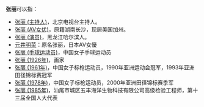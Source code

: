 '''张丽'''可以指：
* [[张丽_(主持人)|张丽 (主持人)]]，北京电视台主持人。
* [[张丽_(AV女优)|张丽 (AV女优)]]，原籍湖南长沙，现居美国加州。
* [[张丽_(演员)|张丽 (演员)]]，黑龙江哈尔滨人。
* [[元井明菜|元井明菜]]：原名张丽，日本AV女優
* [[张丽_(手球运动员)|张丽 (手球运动员)]]，中国女子手球运动员
* [[张丽_(1926年)|张丽 (1926年)]]，画家
* [[张丽_(1961年)|张丽 (1961年)]]，中国女子标枪运动员，1990年亚洲运动会冠军，1993年亚洲田径锦标赛冠军
* [[张丽_(1978年)|张丽 (1978年)]]，中国女子标枪运动员，2000年亚洲田径锦标赛季军
* [[张丽_(1985年)|张丽 (1985年)]]，汕尾市城区五丰海洋生物科技有限公司高级检验工程师，第十三届全国人大代表

{{disambig|li|Cat=二字张姓人名消歧义}}